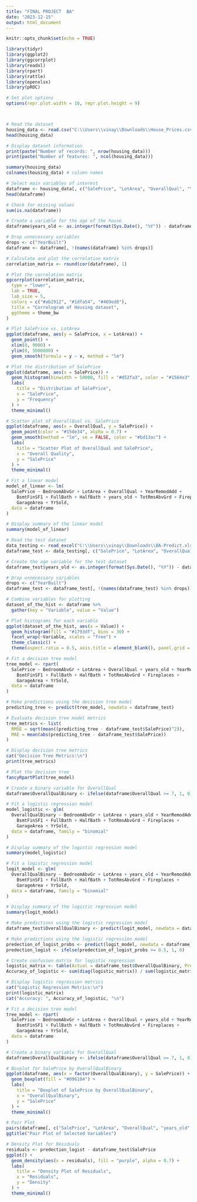```yaml
---
title: "FINAL PROJECT  BA"
date: "2023-12-15"
output: html_document
---
```


```r
knitr::opts_chunk$set(echo = TRUE)
```


```R
library(tidyr)
library(ggplot2)
library(ggcorrplot)
library(readxl)
library(rpart)
library(rattle)
library(openxlsx)
library(pROC)
```

```R
# Set plot options
options(repr.plot.width = 10, repr.plot.height = 9)



# Read the dataset
housing_data <- read.csv("C:\\Users\\vinay\\Downloads\\House_Prices.csv")
head(housing_data)

# Display dataset information
print(paste("Number of records: ", nrow(housing_data)))
print(paste("Number of features: ", ncol(housing_data)))

summary(housing_data)
colnames(housing_data) # column names

# Select main variables of interest
dataframe <- housing_data[, c("SalePrice", "LotArea", "OverallQual", "YearBuilt", "YearRemodAdd", "BsmtFinSF1", "FullBath", "HalfBath", "BedroomAbvGr", "TotRmsAbvGrd", "Fireplaces", "GarageArea", "YrSold")]
head(dataframe)

# Check for missing values
sum(is.na(dataframe))

# Create a variable for the age of the house
dataframe$years_old <- as.integer(format(Sys.Date(), "%Y")) - dataframe$YearBuilt

# Drop unnecessary variables
drops <- c("YearBuilt")
dataframe <- dataframe[, !(names(dataframe) %in% drops)]

# Calculate and plot the correlation matrix
correlation_matrix <- round(cor(dataframe), 1)
```
```R
# Plot the correlation matrix
ggcorrplot(correlation_matrix,
  type = "lower",
  lab = TRUE,
  lab_size = 5,
  colors = c("#ab2912", "#1dfa54", "#469ed8"),
  title = "Correlogram of Housing dataset",
  ggtheme = theme_bw  
)
```


```R
# Plot SalePrice vs. LotArea
ggplot(dataframe, aes(y = SalePrice, x = LotArea)) +
  geom_point() +
  xlim(0, 9000) +
  ylim(0, 5000000) +
  geom_smooth(formula = y ~ x, method = "lm")
```

```R
# Plot the distribution of SalePrice
ggplot(dataframe, aes(x = SalePrice)) +
  geom_histogram(binwidth = 50000, fill = "#d52fa3", color = "#1564e3", alpha = 0.7) +
  labs(
    title = "Distribution of SalePrice",
    x = "SalePrice",
    y = "Frequency"
  ) +
  theme_minimal()
```

```R
# Scatter plot of OverallQual vs. SalePrice
ggplot(dataframe, aes(x = OverallQual, y = SalePrice)) +
  geom_point(color = "#15de34", alpha = 0.7) +
  geom_smooth(method = "lm", se = FALSE, color = "#bd13ac") +
  labs(
    title = "Scatter Plot of OverallQual and SalePrice",
    x = "Overall Quality",
    y = "SalePrice"
  ) +
  theme_minimal()
```

```R
# Fit a linear model
model_of_linear <- lm(
  SalePrice ~ BedroomAbvGr + LotArea + OverallQual + YearRemodAdd +
    BsmtFinSF1 + FullBath + HalfBath + years_old + TotRmsAbvGrd + Fireplaces +
    GarageArea + YrSold,
  data = dataframe
)

# Display summary of the linear model
summary(model_of_linear)
```

```R
# Read the test dataset
data_testing <- read_excel("C:\\Users\\vinay\\Downloads\\BA-Predict.xlsx")
dataframe_test <- data_testing[, c("SalePrice", "LotArea", "OverallQual", "YearBuilt", "YearRemodAdd", "BsmtFinSF1", "FullBath", "HalfBath", "BedroomAbvGr", "TotRmsAbvGrd", "Fireplaces", "GarageArea", "YrSold")]

# Create the age variable for the test dataset
dataframe_test$years_old <- as.integer(format(Sys.Date(), "%Y")) - dataframe_test$YearBuilt

# Drop unnecessary variables
drops <- c("YearBuilt")
dataframe_test <- dataframe_test[, !(names(dataframe_test) %in% drops)]

# Combine variables for plotting
dataset_of_the_hist <- dataframe %>%
  gather(key = "Variable", value = "Value") 

# Plot histograms for each variable
ggplot(dataset_of_the_hist, aes(x = Value)) +
  geom_histogram(fill = "#1793df", bins = 30) +
  facet_wrap(~Variable, scales = "free") +
  theme_classic() +
  theme(aspect.ratio = 0.5, axis.title = element_blank(), panel.grid = element_blank())
```

```R
# Fit a decision tree model
tree_model <- rpart(
  SalePrice ~ BedroomAbvGr + LotArea + OverallQual + years_old + YearRemodAdd +
    BsmtFinSF1 + FullBath + HalfBath + TotRmsAbvGrd + Fireplaces +
    GarageArea + YrSold,
  data = dataframe
)

# Make predictions using the decision tree model
predicting_tree <- predict(tree_model, newdata = dataframe_test)

# Evaluate decision tree model metrics
tree_metrics <- list(
  RMSE = sqrt(mean((predicting_tree - dataframe_test$SalePrice)^2)),
  MAE = mean(abs(predicting_tree - dataframe_test$SalePrice))
)

# Display decision tree metrics
cat("Decision Tree Metrics:\n")
print(tree_metrics)

# Plot the decision tree
fancyRpartPlot(tree_model)

# Create a binary variable for OverallQual
dataframe$OverallQualBinary <- ifelse(dataframe$OverallQual >= 7, 1, 0)
```

```R
# Fit a logistic regression model
model_logistic <- glm(
  OverallQualBinary ~ BedroomAbvGr + LotArea + years_old + YearRemodAdd +
    BsmtFinSF1 + FullBath + HalfBath + TotRmsAbvGrd + Fireplaces +
    GarageArea + YrSold,
  data = dataframe, family = "binomial"
)

# Display summary of the logistic regression model
summary(model_logistic)
```

```R
# Fit a logistic regression model
logit_model <- glm(
  OverallQualBinary ~ BedroomAbvGr + LotArea + years_old + YearRemodAdd +
    BsmtFinSF1 + FullBath + HalfBath + TotRmsAbvGrd + Fireplaces +
    GarageArea + YrSold,
  data = dataframe, family = "binomial"
)

# Display summary of the logistic regression model
summary(logit_model)

# Make predictions using the logistic regression model
dataframe_test$OverallQualBinary <- predict(logit_model, newdata = dataframe_test, type = "response") >= 0.5
```


```R
# Make predictions using the logistic regression model
predection_of_logist_probs <- predict(logit_model, newdata = dataframe_test, type = "response")
predection_logist <- ifelse(predection_of_logist_probs >= 0.5, 1, 0)

# Create confusion matrix for logistic regression
logistic_matrix <- table(Actual = dataframe_test$OverallQualBinary, Predicted = as.factor(predection_logist))
Accuracy_of_logistic <- sum(diag(logistic_matrix)) / sum(logistic_matrix)

# Display logistic regression metrics
cat("Logistic Regression Metrics:\n")
print(logistic_matrix)
cat("Accuracy: ", Accuracy_of_logistic, "\n")
```

```R
# Fit a decision tree model
tree_model <- rpart(
  SalePrice ~ BedroomAbvGr + LotArea + OverallQual + years_old + YearRemodAdd +
    BsmtFinSF1 + FullBath + HalfBath + TotRmsAbvGrd + Fireplaces +
    GarageArea + YrSold,
  data = dataframe
)
```

```R
# Create a binary variable for OverallQual
dataframe$OverallQualBinary <- ifelse(dataframe$OverallQual >= 7, 1, 0)
```

```R
# Boxplot for SalePrice by OverallQualBinary
ggplot(dataframe, aes(x = factor(OverallQualBinary), y = SalePrice)) +
  geom_boxplot(fill = "#096184") +
  labs(
    title = "Boxplot of SalePrice by OverallQualBinary",
    x = "OverallQualBinary",
    y = "SalePrice"
  ) +
  theme_minimal()
```


```R
# Pair Plot
pairs(dataframe[, c("SalePrice", "LotArea", "OverallQual", "years_old", "TotRmsAbvGrd")])
ggtitle("Pair Plot of Selected Variables") 
```

```R
# Density Plot for Residuals
residuals <- predection_logist - dataframe_test$SalePrice
ggplot() +
  geom_density(aes(x = residuals), fill = "purple", alpha = 0.7) +
  labs(
    title = "Density Plot of Residuals",
    x = "Residuals",
    y = "Density"
  ) +
  theme_minimal()
```